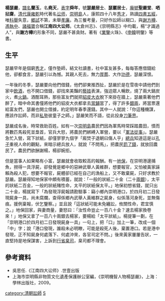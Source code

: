 '''楊瑟嚴'''，[[譜名|譜名]]'''蘭玉'''，名'''堯天'''，[[表字|表字]]'''舜年'''，號'''瑟嚴居士'''、'''瑟巖居士'''，[[庵號|庵號]]'''聖嚴堂'''、'''哂拈齋'''。[[清代|清代]][[康雍乾|康雍乾]]時代著名[[讼师|讼师]]，[[崇明島|崇明島]]人，康熙四十八年[[秀才|秀才]]，熟讀[[四書五經|四書五經]]，唯[[科舉|科舉]]失意，[[鄉試|鄉試]]不第，未舉[[孝廉|孝廉]]。為三餐考量，只好作訟師以糊口，與[[謝方樽|謝方樽]]、[[馮執中|馮執中]]、[[諸福寶|諸福寶]]合稱'''江南四大讼师'''。《太倉州志》、《崇明縣志》中均載，楊“才識過人”，與'''謝方樽'''的形象不同，瑟嚴不甚貪財。著有《[[業鏡|業鑒]]火珠》、《[[法家|申韓]]明鑒》等書。

==生平==
瑟嚴早年是個窮[[秀才|秀才]]，僅作塾師，結文社讀書，社中富友甚多，每每答應借錢給他，卻都食言，瑟嚴引以為憾。其親人死去，無力[[埋葬|厚葬]]、大作[[超度|功德]]，瑟嚴深恨。

一年後的冬季，瑟嚴要向他們借錢，他們卻東推西扯，瑟嚴於是在雪夜中請他們到家中[[飲酒|飲酒]]，也不開口借錢，卻找來美豔的[[藝妓|藝妓]]表演，強迫眾人暢飲，燒了兩大鍋炭火，煮[[火鍋|火鍋]]。酒酣耳熱，那些富友們就把[[貂皮大衣|貂皮大衣]]脫下來掛在牆上，瑟嚴乘著他們醉了，暗中命其書僮將他們的貂皮大衣都拿去[[當鋪|當鋪]]當了，得了許多[[銀兩|銀兩]]，將當票還給富友們，瑟嚴也開立借據，約定明年春季還錢。其中一人就說：「你這種機謀，應該作訟師，而非[[私塾|私塾]]彼童子之師。」瑟嚴笑而不語，從此投身[[訟師|刀筆界]]。

瑟嚴成名後，時常救助百姓。如有一次[[崇明島|崇明島]]農民們因為軍馬時常踩踏農田，憤而將數匹馬殺死並梟首，官兵大怒，將農民們綁縛入軍營，要以「[[就地正法|軍法從事]]」。瑟嚴急忙入營，寫下狀紙，卻僅寥寥九個字「廄焚子退朝曰傷人乎」[[總兵|總兵]]知道這是以[[孔子|孔子]]重視人命的觀點，來暗示總兵放人，就說「不問馬」，把農民[[罰金|罰了錢]]，就放回農民了。農民們欲酬謝楊，楊卻婉拒。

但是當事人如果略有小富，瑟嚴就會收取較高的報酬。有一[[地保|地保]]，在崇明港邊捕魚，撈得一具浮屍，卻發覺是鄉中的惡紳武舉人黃維群，想要報官，又怕被黃家誣賴為殺人犯，想要不報官，屍體卻已經在自己的漁船上，又不敢棄屍，只好求教於瑟嚴。瑟嚴得知地保家中頗有積蓄，就說：「一般的狀紙二十金（二十[[兩銀|兩銀]]），太平的狀紙二百金，一般的狀紙賭性命，太平的狀紙保太平。」地保初想省錢，就只出二十金，楊就寫下「為發現浮屍報請勘驗事：竊小鄉內崇明港口，於四月初二日發現屍身一具，尚未腐爛，查得係鄉內武舉人黃維群之屍身，似係落河身死，並無傷痕。援例稟報，伏乞鑒察。」並且說「這狀紙可能未免纏訟，攸關性命，君宜慎之。」地保回家，與妻商量，妻怒曰：「汝性命豈止一百八十金？速去楊家換卷來！」地保又拿了一百八十兩銀去楊家，要楊給「太平狀紙」。楊提筆一劃，在「崇明港口於四月初二日發現屍身一具」一句上，把「口」加上一筆，改成一個「中」字；說「港口發現，誰殺未必明瞭，可能是殺死人後，棄置港口。若是港中發現，正不知屍身何處落下、何處沖來，各官司定不問。」後來黃家屢屢告狀，一直堅持是地保謀害，上訴到[[行省|行省]][[臬司|臬司]]，臬司都不理會。

==參考資料==
*吳思任.《江南四大讼师》.世壹出版
*上海市崇明縣非物質文化遺產保護辦公室編，《崇明機智人物楊瑟嚴》，上海：學林出版社，2009。

{{DEFAULTSORT:Y}}
[[category:清朝訟師|category:清朝訟師]]
[[category:杨姓|S]]